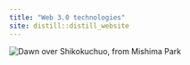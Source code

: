 ```yaml
---
title: "Web 3.0 technologies"
site: distill::distill_website
---
```


<div class="l-screen"><img alt="Dawn over Shikokuchuo, from Mishima Park" src="img/SKC.jpg" />
